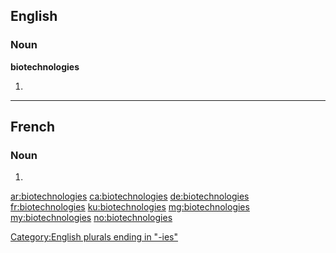==English==

===Noun===
'''biotechnologies'''

# {{plural of|biotechnology}}

[[Category:English plurals ending in "-ies"]]

----

==French==

===Noun===
{{head|fr|g=f-p}}

# {{plural of|biotechnologie|lang=fr}}

[[ar:biotechnologies]]
[[ca:biotechnologies]]
[[de:biotechnologies]]
[[fr:biotechnologies]]
[[ku:biotechnologies]]
[[mg:biotechnologies]]
[[my:biotechnologies]]
[[no:biotechnologies]]
